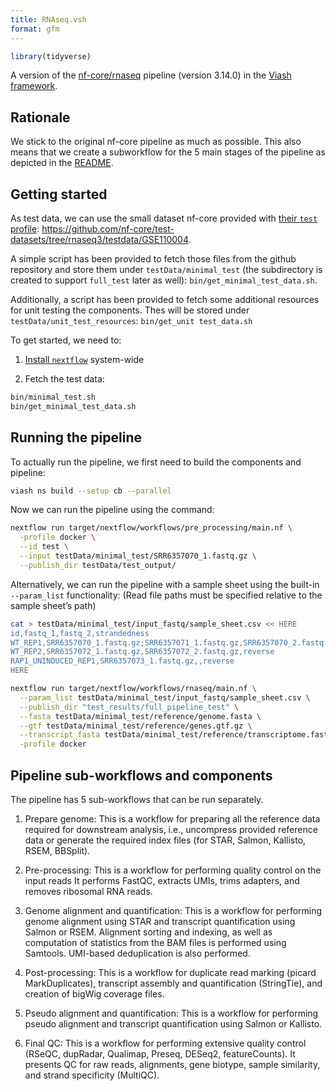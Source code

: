 ```yaml
---
title: RNAseq.vsh
format: gfm
---
```


<!-- README.md is generated by running 'quarto render README.qmd' -->

```r
library(tidyverse)
```

A version of the [nf-core/rnaseq](https://github.com/nf-core/rnaseq) pipeline (version 3.14.0) in the [Viash framework](http://www.viash.io).

## Rationale

We stick to the original nf-core pipeline as much as possible. This also means that we create a subworkflow for the 5 main stages of the pipeline as depicted in the [README](https://github.com/nf-core/rnaseq).

## Getting started

As test data, we can use the small dataset nf-core provided with [their `test` profile](https://github.com/nf-core/test-datasets/blob/rnaseq3/samplesheet/v3.10/samplesheet_test.csv): <https://github.com/nf-core/test-datasets/tree/rnaseq3/testdata/GSE110004>.

A simple script has been provided to fetch those files from the github repository and store them under `testData/minimal_test` (the subdirectory is created to support `full_test` later as well): `bin/get_minimal_test_data.sh`. 

Additionally, a script has been provided to fetch some additional resources for unit testing the components. Thes will be stored under `testData/unit_test_resources`: `bin/get_unit test_data.sh`

To get started, we need to:

1.  [Install `nextflow`](https://www.nextflow.io/docs/latest/getstarted.html) system-wide

2.  Fetch the test data:

``` bash
bin/minimal_test.sh
bin/get_minimal_test_data.sh
```

## Running the pipeline

To actually run the pipeline, we first need to build the components and pipeline:

``` bash
viash ns build --setup cb --parallel
```

Now we can run the pipeline using the command:

``` bash
nextflow run target/nextflow/workflows/pre_processing/main.nf \
  -profile docker \
  --id test \
  --input testData/minimal_test/SRR6357070_1.fastq.gz \
  --publish_dir testData/test_output/
```

Alternatively, we can run the pipeline with a sample sheet using the built-in `--param_list` functionality: (Read file paths must be specified relative to the sample sheet's path)

``` bash
cat > testData/minimal_test/input_fastq/sample_sheet.csv << HERE
id,fastq_1,fastq_2,strandedness
WT_REP1,SRR6357070_1.fastq.gz;SRR6357071_1.fastq.gz,SRR6357070_2.fastq.gz;SRR6357071_2.fastq.gz,reverse
WT_REP2,SRR6357072_1.fastq.gz,SRR6357072_2.fastq.gz,reverse
RAP1_UNINDUCED_REP1,SRR6357073_1.fastq.gz,,reverse
HERE

nextflow run target/nextflow/workflows/rnaseq/main.nf \
  --param_list testData/minimal_test/input_fastq/sample_sheet.csv \
  --publish_dir "test_results/full_pipeline_test" \
  --fasta testData/minimal_test/reference/genome.fasta \
  --gtf testData/minimal_test/reference/genes.gtf.gz \
  --transcript_fasta testData/minimal_test/reference/transcriptome.fasta \
  -profile docker
```

## Pipeline sub-workflows and components

The pipeline has 5 sub-workflows that can be run separately.

1. Prepare genome: This is a workflow for preparing all the reference data required for downstream analysis, i.e., uncompress provided reference data or generate the required index files (for STAR, Salmon, Kallisto, RSEM, BBSplit).

2. Pre-processing: This is a workflow for performing quality control on the input reads It performs FastQC, extracts UMIs, trims adapters, and removes ribosomal RNA reads.

3. Genome alignment and quantification: This is a workflow for performing genome alignment using STAR and transcript quantification using Salmon or RSEM. Alignment sorting and indexing, as well as computation of statistics from the BAM files is performed using Samtools. UMI-based deduplication is also performed.

4. Post-processing: This is a workflow for duplicate read marking (picard MarkDuplicates), transcript assembly and quantification (StringTie), and creation of bigWig coverage files.

5. Pseudo alignment and quantification: This is a workflow for performing pseudo alignment and transcript quantification using Salmon or Kallisto. 

6. Final QC: This is a workflow for performing extensive quality control (RSeQC, dupRadar, Qualimap, Preseq, DESeq2, featureCounts). It presents QC for raw reads, alignments, gene biotype, sample similarity, and strand specificity (MultiQC).